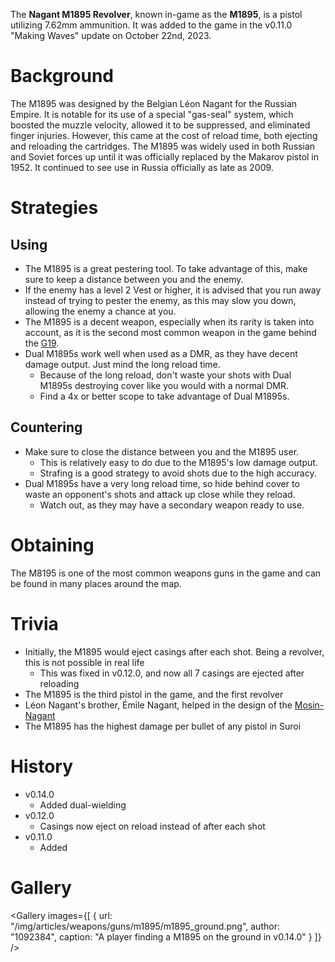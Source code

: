 The **Nagant M1895 Revolver**, known in-game as the **M1895**, is a pistol utilizing 7.62mm ammunition. It was added to the game in the v0.11.0 "Making Waves" update on October 22nd, 2023.

# Background
The M1895 was designed by the Belgian Léon Nagant for the Russian Empire. It is notable for its use of a special "gas-seal" system, which boosted the muzzle velocity, allowed it to be suppressed, and eliminated finger injuries. However, this came at the cost of reload time, both ejecting and reloading the cartridges. The M1895 was widely used in both Russian and Soviet forces up until it was officially replaced by the Makarov pistol in 1952. It continued to see use in Russia officially as late as 2009.

# Strategies
## Using
- The M1895 is a great pestering tool. To take advantage of this, make sure to keep a distance between you and the enemy.
- If the enemy has a level 2 Vest or higher, it is advised that you run away instead of trying to pester the enemy, as this may slow you down, allowing the enemy a chance at you.
- The M1895 is a decent weapon, especially when its rarity is taken into account, as it is the second most common weapon in the game behind the [G19](/weapons/guns/g19).
- Dual M1895s work well when used as a DMR, as they have decent damage output. Just mind the long reload time.
  - Because of the long reload, don't waste your shots with Dual M1895s destroying cover like you would with a normal DMR.
  - Find a 4x or better scope to take advantage of Dual M1895s.

## Countering
- Make sure to close the distance between you and the M1895 user. 
  - This is relatively easy to do due to the M1895's low damage output.
  - Strafing is a good strategy to avoid shots due to the high accuracy.
- Dual M1895s have a very long reload time, so hide behind cover to waste an opponent's shots and attack up close while they reload.
  - Watch out, as they may have a secondary weapon ready to use.

# Obtaining
The M8195 is one of the most common weapons guns in the game and can be found in many places around the map.

# Trivia
- Initially, the M1895 would eject casings after each shot. Being a revolver, this is not possible in real life
  - This was fixed in v0.12.0, and now all 7 casings are ejected after reloading
- The M1895 is the third pistol in the game, and the first revolver
- Léon Nagant's brother, Émile Nagant, helped in the design of the [Mosin-Nagant](/weapons/guns/mosin)
- The M1895 has the highest damage per bullet of any pistol in Suroi

# History
- v0.14.0
  - Added dual-wielding
- v0.12.0
  - Casings now eject on reload instead of after each shot
- v0.11.0
  - Added

# Gallery

<Gallery images={[
    {
      url: "/img/articles/weapons/guns/m1895/m1895_ground.png",
      author: "1092384",
      caption: "A player finding a M1895 on the ground in v0.14.0"
    }
  ]}
/>
